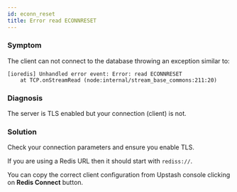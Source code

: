 ```yaml
---
id: econn_reset
title: Error read ECONNRESET
---
```


### Symptom
The client can not connect to the database throwing an exception similar to:
```
[ioredis] Unhandled error event: Error: read ECONNRESET
    at TCP.onStreamRead (node:internal/stream_base_commons:211:20)
```

### Diagnosis
The server is TLS enabled but your connection (client) is not.

### Solution 
Check your connection parameters and ensure you enable TLS.

If you are using a Redis URL then it should start with `rediss://`.

You can copy the correct client configuration from Upstash console clicking on **Redis Connect** button.

